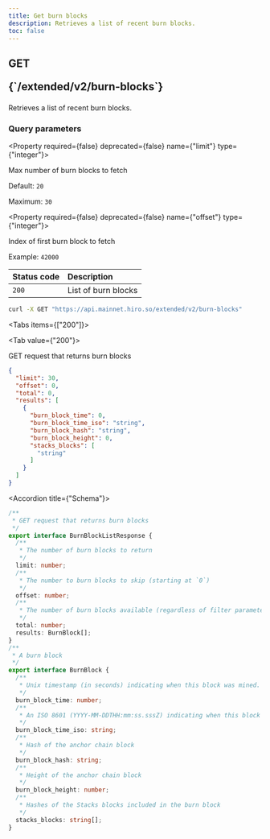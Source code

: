 ```yaml
---
title: Get burn blocks
description: Retrieves a list of recent burn blocks.
toc: false
---
```




<Root>

<API>

<div className='flex-1'>

<h2 className="not-prose mb-2 inline-flex items-center gap-3 font-mono">
  <div className="rounded-lg border px-1 py-0.5 text-xs font-medium border-green-400/50 bg-green-400/20 text-green-600 dark:text-green-400">
    GET
  </div>
  <p className="text-xs break-words overflow-hidden w-[95%]">{`/extended/v2/burn-blocks`}</p>
</h2>

Retrieves a list of recent burn blocks.

### Query parameters

<Property required={false} deprecated={false} name={"limit"} type={"integer"}>

Max number of burn blocks to fetch

<span>Default:  `20`</span>

<span>Maximum:  `30`</span>

</Property>

<Property required={false} deprecated={false} name={"offset"} type={"integer"}>

Index of first burn block to fetch

<span>Example:  `42000`</span>

</Property>

| Status code | Description |
| :----------- | :----------- |
| `200` | List of burn blocks |

</div>

<APIExample>

```bash title="curl"
curl -X GET "https://api.mainnet.hiro.so/extended/v2/burn-blocks"
```

<Tabs items={["200"]}>

<Tab value={"200"}>

GET request that returns burn blocks

```json title="Example response"
{
  "limit": 30,
  "offset": 0,
  "total": 0,
  "results": [
    {
      "burn_block_time": 0,
      "burn_block_time_iso": "string",
      "burn_block_hash": "string",
      "burn_block_height": 0,
      "stacks_blocks": [
        "string"
      ]
    }
  ]
}
```

<Accordions>

<Accordion title={"Schema"}>

```ts
/**
 * GET request that returns burn blocks
 */
export interface BurnBlockListResponse {
  /**
   * The number of burn blocks to return
   */
  limit: number;
  /**
   * The number to burn blocks to skip (starting at `0`)
   */
  offset: number;
  /**
   * The number of burn blocks available (regardless of filter parameters)
   */
  total: number;
  results: BurnBlock[];
}
/**
 * A burn block
 */
export interface BurnBlock {
  /**
   * Unix timestamp (in seconds) indicating when this block was mined.
   */
  burn_block_time: number;
  /**
   * An ISO 8601 (YYYY-MM-DDTHH:mm:ss.sssZ) indicating when this block was mined.
   */
  burn_block_time_iso: string;
  /**
   * Hash of the anchor chain block
   */
  burn_block_hash: string;
  /**
   * Height of the anchor chain block
   */
  burn_block_height: number;
  /**
   * Hashes of the Stacks blocks included in the burn block
   */
  stacks_blocks: string[];
}

```

</Accordion>

</Accordions>

</Tab>

</Tabs>

</APIExample>

</API>

</Root>

